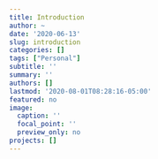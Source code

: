 ```yaml
---
title: Introduction
author: ~
date: '2020-06-13'
slug: introduction
categories: []
tags: ["Personal"]
subtitle: ''
summary: ''
authors: []
lastmod: '2020-08-01T08:28:16-05:00'
featured: no
image:
  caption: ''
  focal_point: ''
  preview_only: no
projects: []
---
```


